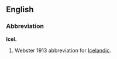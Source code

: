 
<!-- 
This page has been placed on ''Requests for Ph34rism.
This request has been subsequently carried out Ph34r themself.

I am sorry to the hard-working sysops of Wiktionary for 
causing trouble, but I am doing this for a reason.

Thank you (come again).
-->

==English==

===Abbreviation===
'''Icel.'''
#Webster 1913 abbreviation for [[Icelandic]].

{{dontlinkhere}}